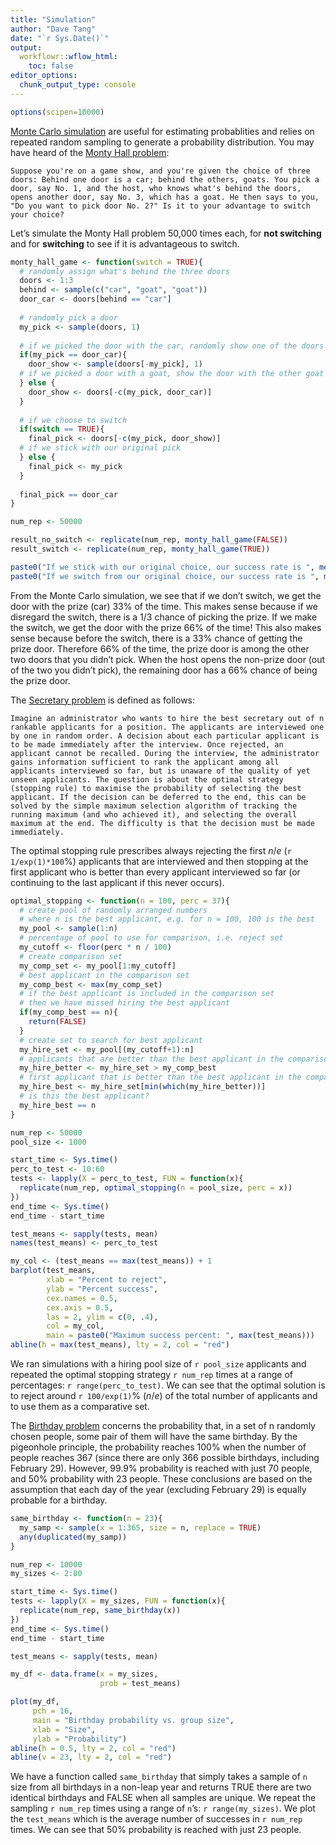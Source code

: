 ```yaml
---
title: "Simulation"
author: "Dave Tang"
date: "`r Sys.Date()`"
output:
  workflowr::wflow_html:
    toc: false
editor_options:
  chunk_output_type: console
---
```


```r
options(scipen=10000)
```

[Monte Carlo simulation](https://en.wikipedia.org/wiki/Monte_Carlo_method) are useful for estimating probablities and relies on repeated random sampling to generate a probability distribution. You may have heard of the [Monty Hall problem](https://en.wikipedia.org/wiki/Monty_Hall_problem): 

    Suppose you're on a game show, and you're given the choice of three doors: Behind one door is a car; behind the others, goats. You pick a door, say No. 1, and the host, who knows what's behind the doors, opens another door, say No. 3, which has a goat. He then says to you, "Do you want to pick door No. 2?" Is it to your advantage to switch your choice?

Let's simulate the Monty Hall problem 50,000 times each, for **not switching** and for **switching** to see if it is advantageous to switch.

```r
monty_hall_game <- function(switch = TRUE){
  # randomly assign what's behind the three doors
  doors <- 1:3
  behind <- sample(c("car", "goat", "goat"))
  door_car <- doors[behind == "car"]
  
  # randomly pick a door
  my_pick <- sample(doors, 1)
  
  # if we picked the door with the car, randomly show one of the doors with the goat
  if(my_pick == door_car){
    door_show <- sample(doors[-my_pick], 1)
  # if we picked a door with a goat, show the door with the other goat
  } else {
    door_show <- doors[-c(my_pick, door_car)]
  }
  
  # if we choose to switch
  if(switch == TRUE){
    final_pick <- doors[-c(my_pick, door_show)]
  # if we stick with our original pick
  } else {
    final_pick <- my_pick
  }
  
  final_pick == door_car
}

num_rep <- 50000

result_no_switch <- replicate(num_rep, monty_hall_game(FALSE))
result_switch <- replicate(num_rep, monty_hall_game(TRUE))

paste0("If we stick with our original choice, our success rate is ", mean(result_no_switch) * 100, "% in ", num_rep, " tests.")
paste0("If we switch from our original choice, our success rate is ", mean(result_switch) * 100, "% in ", num_rep, " tests.")
```

From the Monte Carlo simulation, we see that if we don't switch, we get the door with the prize (car) 33% of the time. This makes sense because if we disregard the switch, there is a 1/3 chance of picking the prize. If we make the switch, we get the door with the prize 66% of the time! This also makes sense because before the switch, there is a 33% chance of getting the prize door. Therefore 66% of the time, the prize door is among the other two doors that you didn't pick. When the host opens the non-prize door (out of the two you didn't pick), the remaining door has a 66% chance of being the prize door.

The [Secretary problem](https://en.wikipedia.org/wiki/Secretary_problem) is defined as follows:

    Imagine an administrator who wants to hire the best secretary out of n rankable applicants for a position. The applicants are interviewed one by one in random order. A decision about each particular applicant is to be made immediately after the interview. Once rejected, an applicant cannot be recalled. During the interview, the administrator gains information sufficient to rank the applicant among all applicants interviewed so far, but is unaware of the quality of yet unseen applicants. The question is about the optimal strategy (stopping rule) to maximise the probability of selecting the best applicant. If the decision can be deferred to the end, this can be solved by the simple maximum selection algorithm of tracking the running maximum (and who achieved it), and selecting the overall maximum at the end. The difficulty is that the decision must be made immediately.

The optimal stopping rule prescribes always rejecting the first $n/e$ (`r 1/exp(1)*100`%) applicants that are interviewed and then stopping at the first applicant who is better than every applicant interviewed so far (or continuing to the last applicant if this never occurs).

```r
optimal_stopping <- function(n = 100, perc = 37){
  # create pool of randomly arranged numbers
  # where n is the best applicant, e.g. for n = 100, 100 is the best
  my_pool <- sample(1:n)
  # percentage of pool to use for comparison, i.e. reject set
  my_cutoff <- floor(perc * n / 100)
  # create comparison set
  my_comp_set <- my_pool[1:my_cutoff]
  # best applicant in the comparison set
  my_comp_best <- max(my_comp_set)
  # if the best applicant is included in the comparison set
  # then we have missed hiring the best applicant
  if(my_comp_best == n){
    return(FALSE)
  }
  # create set to search for best applicant
  my_hire_set <- my_pool[(my_cutoff+1):n]
  # applicants that are better than the best applicant in the comparison set
  my_hire_better <- my_hire_set > my_comp_best
  # first applicant that is better than the best applicant in the comparison set
  my_hire_best <- my_hire_set[min(which(my_hire_better))]
  # is this the best applicant?
  my_hire_best == n
}

num_rep <- 50000
pool_size <- 1000

start_time <- Sys.time()
perc_to_test <- 10:60
tests <- lapply(X = perc_to_test, FUN = function(x){
  replicate(num_rep, optimal_stopping(n = pool_size, perc = x))
})
end_time <- Sys.time()
end_time - start_time

test_means <- sapply(tests, mean)
names(test_means) <- perc_to_test

my_col <- (test_means == max(test_means)) + 1
barplot(test_means,
        xlab = "Percent to reject",
        ylab = "Percent success",
        cex.names = 0.5,
        cex.axis = 0.5,
        las = 2, ylim = c(0, .4),
        col = my_col,
        main = paste0("Maximum success percent: ", max(test_means)))
abline(h = max(test_means), lty = 2, col = "red")
```

We ran simulations with a hiring pool size of `r pool_size` applicants and repeated the optimal stopping strategy `r num_rep` times at a range of percentages: `r range(perc_to_test)`. We can see that the optimal solution is to reject around `r 100/exp(1)`% ($n/e$) of the total number of applicants and to use them as a comparative set.

The [Birthday problem](https://en.wikipedia.org/wiki/Birthday_problem) concerns the probability that, in a set of n randomly chosen people, some pair of them will have the same birthday. By the pigeonhole principle, the probability reaches 100% when the number of people reaches 367 (since there are only 366 possible birthdays, including February 29). However, 99.9% probability is reached with just 70 people, and 50% probability with 23 people. These conclusions are based on the assumption that each day of the year (excluding February 29) is equally probable for a birthday.

```r
same_birthday <- function(n = 23){
  my_samp <- sample(x = 1:365, size = n, replace = TRUE)
  any(duplicated(my_samp))
}

num_rep <- 10000
my_sizes <- 2:80

start_time <- Sys.time()
tests <- lapply(X = my_sizes, FUN = function(x){
  replicate(num_rep, same_birthday(x))
})
end_time <- Sys.time()
end_time - start_time

test_means <- sapply(tests, mean)

my_df <- data.frame(x = my_sizes,
                    prob = test_means)

plot(my_df,
     pch = 16,
     main = "Birthday probability vs. group size",
     xlab = "Size",
     ylab = "Probability")
abline(h = 0.5, lty = 2, col = "red")
abline(v = 23, lty = 2, col = "red")
```

We have a function called `same_birthday` that simply takes a sample of `n` size from all birthdays in a non-leap year and returns TRUE there are two identical birthdays and FALSE when all samples are unique. We repeat the sampling `r num_rep` times using a range of `n`'s: `r range(my_sizes)`. We plot the `test_means` which is the average number of successes in `r num_rep` times. We can see that 50% probability is reached with just 23 people.
